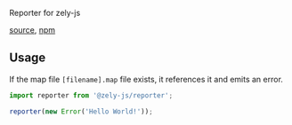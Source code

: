 Reporter for zely-js

[source](https://github.com/zely-js/zely/tree/zely3/packages/zely-js-reporter), [npm](https://www.npmjs.com/package/@zely-js/reporter)

## Usage

If the map file `[filename].map` file exists, it references it and emits an error.

```ts
import reporter from '@zely-js/reporter';

reporter(new Error('Hello World!'));
```

